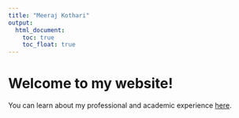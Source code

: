 ```yaml
---
title: "Meeraj Kothari"
output: 
  html_document:
    toc: true
    toc_float: true
---
```


# Welcome to my website! 

You can learn about my professional and academic experience [here](about.html).


